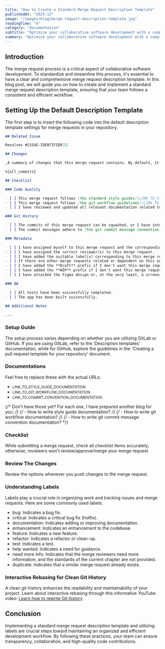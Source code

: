 ```yaml
---
title: "How to Create a Standard Merge Request Description Template"
publishedAt: "2023-12"
image: "/images/blog/merge-request-description-template.jpg"
readingTime: "8"
category: "documentation"
subtitle: "Optimize your collaborative software development with a comprehensive guide to creating standard & efficient merge requests."
summary: "Optimize your collaborative software development with a comprehensive guide to creating standard & efficient merge requests."
---
```


## Introduction

The merge request process is a critical aspect of collaborative software development. To standardize and streamline this process, it's essential to have a clear and comprehensive merge request description template. In this blog post, we will guide you on how to create and implement a standard merge request description template, ensuring that your team follows a consistent and efficient workflow.

## Setting Up the Default Description Template

The first step is to insert the following code into the default description template settings for merge requests in your repository.

```md
## Related Issue

Resolves #ISSUE-IDENTIFIER[S]

## Changes

_A summary of changes that this merge request contains. By default, it's a list of its commits._

%{all_commits}

## Checklist

### Code Quality

- [ ] This merge request follows [the standard style guides](LINK_TO_STYLE_GUIDE_DOCUMENTATION).
- [ ] This merge request follows [the git workflow guidelines](LINK_TO_GIT_WORKFLOW_DOCUMENTATION).
- [ ] I have reviewed and updated all relevant documentation related to the content of this merge request.

### Git History

- [ ] The commits of this merge request can be squashed, or I have interactively rebased the commits to ensure a clean history.
- [ ] The commit messages adhere to [the git commit message convention standards](LINK_TO_COMMIT_CONVENTION_DOCUMENTATION).

### Metadata

- [ ] I have assigned myself to this merge request and the corresponding issues.
- [ ] I have assigned the correct reviewer(s) to this merge request.
- [ ] I have added the suitable label(s) corresponding to this merge request.
- [ ] If there are other merge requests related or dependent on this one, I have mentioned them in the `dependencies` section.
- [ ] I have added the **Draft** prefix if I don't want this merge request to be merged yet.
- [ ] I have added the **WIP** prefix if I don't want this merge request to be reviewed yet, and therefore I haven't added any reviewers or assignees.
- [ ] I have attached the Figma design or, at the very least, a screenshot (if available) that pictures the intended output of this merge request to the issue details or in [the Additional Notes section](#additional-notes).

### QA

- [ ] All tests have been successfully completed.
- [ ] The app has been built successfully.

## Additional Notes

...
```

### Setup Guide

The setup process varies depending on whether you are utilizing GitLab or GitHub. If you are using GitLab, refer to the 'Description templates' documentation, while for GitHub, explore the guidelines in the 'Creating a pull request template for your repository' document.

### Documentations

Feel free to replace these with the actual URLs:

- <small>LINK_TO_STYLE_GUIDE_DOCUMENTATION</small>
- <small>LINK_TO_GIT_WORKFLOW_DOCUMENTATION</small>
- <small>LINK_TO_COMMIT_CONVENTION_DOCUMENTATION</small>

{/* Don't have those yet? For each one, I have prepared another blog for you: */}
{/* - How to write style guide documentation? */}
{/* - How to write git workflow documentation? */}
{/* - How to write git commit message convention documentation? */}

### Checklist

While submitting a merge request, check all checklist items accurately; otherwise, reviewers won't review/approve/merge your merge request.

### Review The Changes

Review the options whenever you push changes to the merge request.

### Understanding Labels

Labels play a crucial role in organizing work and tracking issues and merge requests. Here are some commonly used labels:

- bug: Indicates a bug fix.
- critical: Indicates a critical bug fix (hotfix).
- documentation: Indicates adding or improving documentation.
- enhancement: Indicates an enhancement to the codebase.
- feature: Indicates a new feature.
- refactor: Indicates a refactor or clean-up.
- test: Indicates a test.
- help wanted: Indicates a need for guidance.
- need more info: Indicates that the merge reviewers need more information, and the standards of the current chapter are not provided.
- duplicate: Indicates that a similar merge request already exists.

### Interactive Rebasing for Clean Git History

A clean git history enhances the readability and maintainability of your project. Learn about interactive rebasing through this informative YouTube video: [Learn how to rewrite Git history]()

## Conclusion

Implementing a standard merge request description template and utilizing labels are crucial steps toward maintaining an organized and efficient development workflow. By following these practices, your team can ensure transparency, collaboration, and high-quality code contributions.
